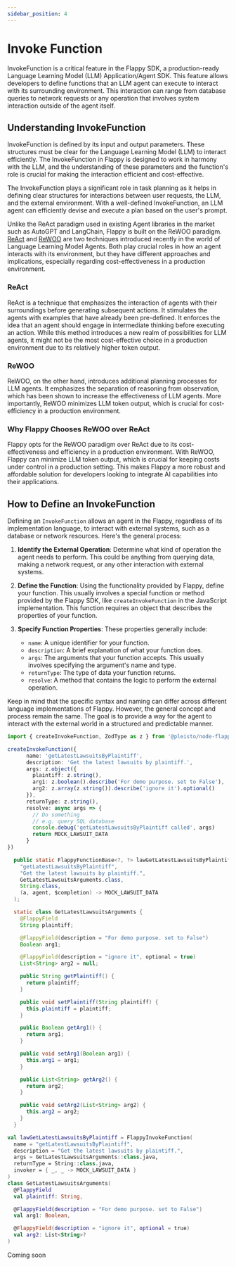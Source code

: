 ```yaml
---
sidebar_position: 4
---
```


# Invoke Function

InvokeFunction is a critical feature in the Flappy SDK, a production-ready Language Learning Model (LLM) Application/Agent SDK. This feature allows developers to define functions that an LLM agent can execute to interact with its surrounding environment. This interaction can range from database queries to network requests or any operation that involves system interaction outside of the agent itself.

## Understanding InvokeFunction

InvokeFunction is defined by its input and output parameters. These structures must be clear for the Language Learning Model (LLM) to interact efficiently. The InvokeFunction in Flappy is designed to work in harmony with the LLM, and the understanding of these parameters and the function's role is crucial for making the interaction efficient and cost-effective.

The InvokeFunction plays a significant role in task planning as it helps in defining clear structures for interactions between user requests, the LLM, and the external environment. With a well-defined InvokeFunction, an LLM agent can efficiently devise and execute a plan based on the user's prompt.

Unlike the ReAct paradigm used in existing Agent libraries in the market such as AutoGPT and LangChain, Flappy is built on the ReWOO paradigm. [ReAct](https://arxiv.org/abs/2210.03629) and [ReWOO](https://arxiv.org/abs/2305.18323) are two techniques introduced recently in the world of Language Learning Model Agents. Both play crucial roles in how an agent interacts with its environment, but they have different approaches and implications, especially regarding cost-effectiveness in a production environment.


### ReAct

ReAct is a technique that emphasizes the interaction of agents with their surroundings before generating subsequent actions. It stimulates the agents with examples that have already been pre-defined. It enforces the idea that an agent should engage in intermediate thinking before executing an action. While this method introduces a new realm of possibilities for LLM agents, it might not be the most cost-effective choice in a production environment due to its relatively higher token output.

### ReWOO

ReWOO, on the other hand, introduces additional planning processes for LLM agents. It emphasizes the separation of reasoning from observation, which has been shown to increase the effectiveness of LLM agents. More importantly, ReWOO minimizes LLM token output, which is crucial for cost-efficiency in a production environment.


### Why Flappy Chooses ReWOO over ReAct

Flappy opts for the ReWOO paradigm over ReAct due to its cost-effectiveness and efficiency in a production environment. With ReWOO, Flappy can minimize LLM token output, which is crucial for keeping costs under control in a production setting. This makes Flappy a more robust and affordable solution for developers looking to integrate AI capabilities into their applications.

## How to Define an InvokeFunction


Defining an `InvokeFunction` allows an agent in the Flappy, regardless of its implementation language, to interact with external systems, such as a database or network resources. Here's the general process:

1. **Identify the External Operation**: Determine what kind of operation the agent needs to perform. This could be anything from querying data, making a network request, or any other interaction with external systems.

2. **Define the Function**: Using the functionality provided by Flappy, define your function. This usually involves a special function or method provided by the Flappy SDK, like `createInvokeFunction` in the JavaScript implementation. This function requires an object that describes the properties of your function.

3. **Specify Function Properties**: These properties generally include:

   - `name`: A unique identifier for your function.
   - `description`: A brief explanation of what your function does.
   - `args`: The arguments that your function accepts. This usually involves specifying the argument's name and type.
   - `returnType`: The type of data your function returns.
   - `resolve`: A method that contains the logic to perform the external operation.

Keep in mind that the specific syntax and naming can differ across different language implementations of Flappy. However, the general concept and process remain the same. The goal is to provide a way for the agent to interact with the external world in a structured and predictable manner.

<Tabs>
  <TabItem value="nodejs" label="NodeJS (TypeScript)" default>

```ts
import { createInvokeFunction, ZodType as z } from '@pleisto/node-flappy'

createInvokeFunction({
      name: 'getLatestLawsuitsByPlaintiff',
      description: 'Get the latest lawsuits by plaintiff.',
      args: z.object({
        plaintiff: z.string(),
        arg1: z.boolean().describe('For demo purpose. set to False'),
        arg2: z.array(z.string()).describe('ignore it').optional()
      }),
      returnType: z.string(),
      resolve: async args => {
        // Do something
        // e.g. query SQL database
        console.debug('getLatestLawsuitsByPlaintiff called', args)
        return MOCK_LAWSUIT_DATA
      }
})
```

  </TabItem>
  <TabItem value="java" label="Java" default>

```java
  public static FlappyFunctionBase<?, ?> lawGetLatestLawsuitsByPlaintiff = new FlappyInvokeFunction(
    "getLatestLawsuitsByPlaintiff",
    "Get the latest lawsuits by plaintiff.",
    GetLatestLawsuitsArguments.class,
    String.class,
    (a, agent, $completion) -> MOCK_LAWSUIT_DATA
  );

  static class GetLatestLawsuitsArguments {
    @FlappyField
    String plaintiff;

    @FlappyField(description = "For demo purpose. set to False")
    Boolean arg1;

    @FlappyField(description = "ignore it", optional = true)
    List<String> arg2 = null;

    public String getPlaintiff() {
      return plaintiff;
    }

    public void setPlaintiff(String plaintiff) {
      this.plaintiff = plaintiff;
    }

    public Boolean getArg1() {
      return arg1;
    }

    public void setArg1(Boolean arg1) {
      this.arg1 = arg1;
    }

    public List<String> getArg2() {
      return arg2;
    }

    public void setArg2(List<String> arg2) {
      this.arg2 = arg2;
    }
  }
```

  </TabItem>
  <TabItem value="kotlin" label="Kotlin" default>

```kotlin
val lawGetLatestLawsuitsByPlaintiff = FlappyInvokeFunction(
  name = "getLatestLawsuitsByPlaintiff",
  description = "Get the latest lawsuits by plaintiff.",
  args = GetLatestLawsuitsArguments::class.java,
  returnType = String::class.java,
  invoker = { _, _ -> MOCK_LAWSUIT_DATA }
)
class GetLatestLawsuitsArguments(
  @FlappyField
  val plaintiff: String,

  @FlappyField(description = "For demo purpose. set to False")
  val arg1: Boolean,

  @FlappyField(description = "ignore it", optional = true)
  val arg2: List<String>?
)
```

  </TabItem>
  <TabItem value="csharp" label="C#" default>
    Coming soon
  </TabItem>
</Tabs>
